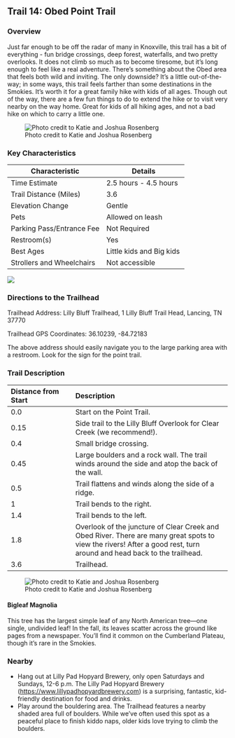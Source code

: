 ## Trail 14: Obed Point Trail

### Overview

Just far enough to be off the radar of many in Knoxville, this trail has a bit of everything - fun bridge crossings, deep forest, waterfalls, and two pretty overlooks. It does not climb so much as to become tiresome, but it's long enough to feel like a real adventure. There's something about the Obed area that feels both wild and inviting. The only downside? It's a little out-of-the-way; in some ways, this trail feels farther than some destinations in the Smokies. It's worth it for a great family hike with kids of all ages. Though out of the way, there are a few fun things to do to extend the hike or to visit very nearby on the way home. Great for kids of all hiking ages, and not a bad hike on which to carry a little one.

![Photo credit to Katie and Joshua Rosenberg](img/trail-14-figure-01.jpg)

### Key Characteristics

| **Characteristic**        | **Details**           |
|---------------------------|-----------------------|
| Time Estimate             | 2.5 hours - 4.5 hours |
| Trail Distance (Miles)    | 3.6                   |
| Elevation Change          | Gentle                |
| Pets                      | Allowed on leash      |
| Parking Pass/Entrance Fee | Not Required          |
| Restroom(s)               | Yes                   |
| Best Ages                 | Little kids and Big kids                      |
| Strollers and Wheelchairs | Not accessible                      |

![](maps/trail-14-map.jpeg)

### Directions to the Trailhead

Trailhead Address: Lilly Bluff Trailhead, 1 Lilly Bluff Trail Head, Lancing, TN 37770

Trailhead GPS Coordinates: 36.10239, -84.72183

The above address should easily navigate you to the large parking area with a restroom. Look for the sign for the point trail.

### Trail Description

| Distance from Start | Description                                                                                                                                                           |
|:--------------------|:--------------------------------------------------|
| 0.0                 | Start on the Point Trail.                                                                                                                                             |
| 0.15                | Side trail to the Lilly Bluff Overlook for Clear Creek (we recommend!).                                                                                               |
| 0.4                 | Small bridge crossing.                                                                                                                                                |
| 0.45                | Large boulders and a rock wall. The trail winds around the side and atop the back of the wall.                                                                        |
| 0.5                 | Trail flattens and winds along the side of a ridge.                                                                                                                   |
| 1                   | Trail bends to the right.                                                                                                                                             |
| 1.4                 | Trail bends to the left.                                                                                                                                              |
| 1.8                 | Overlook of the juncture of Clear Creek and Obed River. There are many great spots to view the rivers! After a good rest, turn around and head back to the trailhead. |
| 3.6                 | Trailhead.                                                                                                                                                            |

![Photo credit to Katie and Joshua Rosenberg](img/bigleaf-magnolia.jpg)

::: {.callout-note appearance="simple" icon="true"}
#### Bigleaf Magnolia

This tree has the largest simple leaf of any North American tree—one single, undivided leaf! In the fall, its leaves scatter across the ground like pages from a newspaper. You’ll find it common on the Cumberland Plateau, though it’s rare in the Smokies.

:::

### Nearby

-   Hang out at Lilly Pad Hopyard Brewery, only open Saturdays and Sundays, 12-6 p.m. The Lilly Pad Hopyard Brewery (<https://www.lillypadhopyardbrewery.com>) is a surprising, fantastic, kid-friendly destination for food and drinks.
-   Play around the bouldering area. The Trailhead features a nearby shaded area full of boulders. While we've often used this spot as a peaceful place to finish kiddo naps, older kids love trying to climb the boulders.
